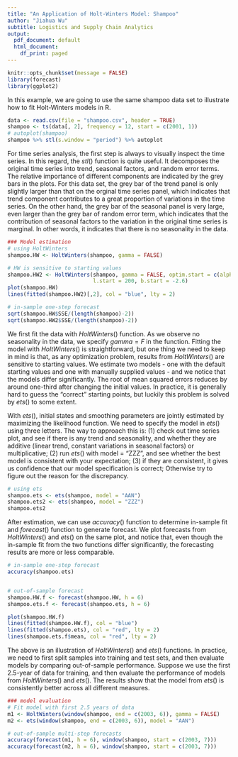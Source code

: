 ```yaml
---
title: "An Application of Holt-Winters Model: Shampoo"
author: "Jiahua Wu"
subtitle: Logistics and Supply Chain Analytics
output:
  pdf_document: default
  html_document:
    df_print: paged
---
```


```r
knitr::opts_chunk$set(message = FALSE)
library(forecast)
library(ggplot2)
```

In this example, we are going to use the same shampoo data set to illustrate how to fit Holt-Winters models in R.
```r
data <- read.csv(file = "shampoo.csv", header = TRUE)
shampoo <- ts(data[, 2], frequency = 12, start = c(2001, 1))
# autoplot(shampoo)
shampoo %>% stl(s.window = "period") %>% autoplot
```

For time series analysis, the first step is always to visually inspect the time series. In this regard, the $stl()$ function is quite useful. It decomposes the original time series into trend, seasonal factors, and random error terms. The relative importance of different components are indicated by the grey bars in the plots. For this data set, the grey bar of the trend panel is only slightly larger than that on the orginal time series panel, which indicates that trend component contributes to a great proportion of variations in the time series. On the other hand, the grey bar of the seasonal panel is very large, even larger than the grey bar of random error term, which indicates that the contribution of seasonal factors to the variation in the original time series is marginal. In other words, it indicates that there is no seasonality in the data.

```r
### Model estimation
# using HoltWinters
shampoo.HW <- HoltWinters(shampoo, gamma = FALSE)

# HW is sensitive to starting values
shampoo.HW2 <- HoltWinters(shampoo, gamma = FALSE, optim.start = c(alpha = 0, beta = 0), 
                           l.start = 200, b.start = -2.6)
plot(shampoo.HW)
lines(fitted(shampoo.HW2)[,2], col = "blue", lty = 2)

# in-sample one-step forecast
sqrt(shampoo.HW$SSE/(length(shampoo)-2))
sqrt(shampoo.HW2$SSE/(length(shampoo)-2))
```

We first fit the data with $HoltWinters()$ function. As we observe no seasonality in the data, we specify $gamma = F$ in the function. Fitting the model with $HoltWinters()$ is straightforward, but one thing we need to keep in mind is that, as any optimization problem, results from $HoltWinters()$ are sensitive to starting values. We estimate two models - one with the default starting values and one with manually supplied values - and we notice that the models differ significantly. The root of mean squared errors reduces by around one-third after changing the initial values. In practice, it is generally hard to guess the "correct" starting points, but luckily this problem is solved by $ets()$ to some extent. 

With $ets()$, initial states and smoothing parameters are jointly estimated by maximizing the likelihood function. We need to specify the model in $ets()$ using three letters. The way to approach this is: (1) check out time series plot, and see if there is any trend and seasonality, and whether they are additive (linear trend, constant variations in seasonal factors) or multiplicative; (2) run $ets()$ with model = "ZZZ", and see whether the best model is consistent with your expectation; (3) if they are consistent, it gives us confidence that our model specification is correct; Otherwise try to figure out the reason for the discrepancy.
```r
# using ets
shampoo.ets <- ets(shampoo, model = "AAN")
shampoo.ets2 <- ets(shampoo, model = "ZZZ")
shampoo.ets2
```

After estimation, we can use $accuracy()$ function to determine in-sample fit and $forecast()$ function to generate forecast. We plot forecasts from $HoltWinters()$ and $ets()$ on the same plot, and notice that, even though the in-sample fit from the two functions differ significantly, the forecasting results are more or less comparable.
```r
# in-sample one-step forecast
accuracy(shampoo.ets)


# out-of-sample forecast
shampoo.HW.f <- forecast(shampoo.HW, h = 6)
shampoo.ets.f <- forecast(shampoo.ets, h = 6)

plot(shampoo.HW.f)
lines(fitted(shampoo.HW.f), col = "blue")
lines(fitted(shampoo.ets), col = "red", lty = 2)
lines(shampoo.ets.f$mean, col = "red", lty = 2)
```

The above is an illustration of $HoltWinters()$ and $ets()$ functions. In practice, we need to first split samples into training and test sets, and then evaluate models by comparing out-of-sample performance. Suppose we use the first 2.5-year of data for training, and then evaluate the performance of models from $HoltWinters()$ and $ets()$. The results show that the model from $ets()$ is consistently better across all different measures.
```r
### model evaluation
# Fit model with first 2.5 years of data
m1 <- HoltWinters(window(shampoo, end = c(2003, 6)), gamma = FALSE)
m2 <- ets(window(shampoo, end = c(2003, 6)), model = "AAN")

# out-of-sample multi-step forecasts
accuracy(forecast(m1, h = 6), window(shampoo, start = c(2003, 7)))
accuracy(forecast(m2, h = 6), window(shampoo, start = c(2003, 7)))
```
